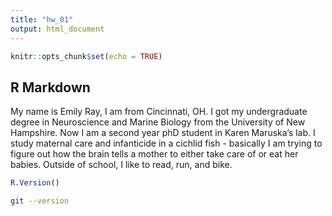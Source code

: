 ```yaml
---
title: "hw_01"
output: html_document
---
```


```r
knitr::opts_chunk$set(echo = TRUE)
```

## R Markdown

My name is Emily Ray, I am from Cincinnati, OH. I got my undergraduate degree in Neuroscience and Marine Biology from the University of New Hampshire. Now I am a second year phD student in Karen Maruska's lab. I study maternal care and infanticide in a cichlid fish - basically I am trying to figure out how the brain tells a mother to either take care of or eat her babies. Outside of school, I like to read, run, and bike. 
```r
R.Version()
```
```bash
git --version
```

